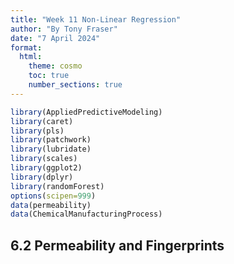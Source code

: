 ```yaml
---
title: "Week 11 Non-Linear Regression"
author: "By Tony Fraser"
date: "7 April 2024"
format:
  html:
    theme: cosmo
    toc: true
    number_sections: true
---
```

```r
library(AppliedPredictiveModeling)
library(caret)
library(pls)
library(patchwork)
library(lubridate)
library(scales)
library(ggplot2)
library(dplyr)
library(randomForest)
options(scipen=999)
data(permeability)
data(ChemicalManufacturingProcess)
```

## 6.2 Permeability and Fingerprints
